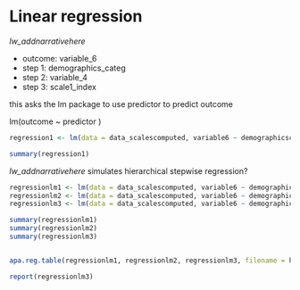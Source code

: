 # Linear regression

*lw_addnarrativehere*

-   outcome: variable_6
-   step 1: demographics_categ
-   step 2: variable_4
-   step 3: scale1_index

this asks the lm package to use predictor to predict outcome

lm(outcome \~ predictor )

```r

regression1 <- lm(data = data_scalescomputed, variable6 ~ demographicscateg + variable4 + scale1_index)

summary(regression1)

```

*lw_addnarrativehere* simulates hierarchical stepwise regression?

```r

regressionlm1 <- lm(data = data_scalescomputed, variable6 ~ demographicscateg)
regressionlm2 <- lm(data = data_scalescomputed, variable6 ~ demographicscateg + variable4)
regressionlm3 <- lm(data = data_scalescomputed, variable6 ~ demographicscateg + variable4 + scale1_index)

summary(regressionlm1)
summary(regressionlm2)
summary(regressionlm3)


apa.reg.table(regressionlm1, regressionlm2, regressionlm3, filename = here("output_files","RegressionTable3_APA.doc"), table.number = 3)

report(regressionlm3)


```
